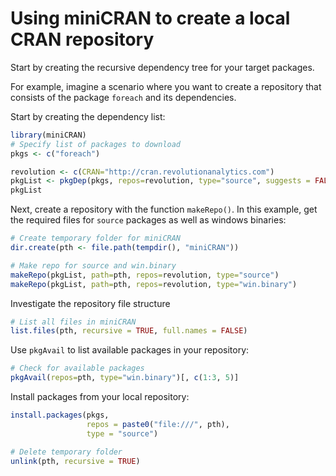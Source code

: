 <!--
% \VignetteIndexEntry{Using miniCRAN to create a local CRAN repository}
% \VignetteEngine{knitr::knitr}
% \VignettePackage{miniCRAN}
% \VignetteKeyword{miniCRAN}
--> 

# Using miniCRAN to create a local CRAN repository

Start by creating the recursive dependency tree for your target packages.

For example, imagine a scenario where you want to create a repository that consists of the package `foreach` and its dependencies.
 
Start by creating the dependency list:

```r
library(miniCRAN)
# Specify list of packages to download
pkgs <- c("foreach")

revolution <- c(CRAN="http://cran.revolutionanalytics.com")
pkgList <- pkgDep(pkgs, repos=revolution, type="source", suggests = FALSE, )
pkgList
```

Next, create a repository with the function `makeRepo()`.  In this example, get the required files for `source` packages as well as windows binaries:


```r
# Create temporary folder for miniCRAN
dir.create(pth <- file.path(tempdir(), "miniCRAN"))

# Make repo for source and win.binary
makeRepo(pkgList, path=pth, repos=revolution, type="source")
makeRepo(pkgList, path=pth, repos=revolution, type="win.binary")
```


Investigate the repository file structure

```r
# List all files in miniCRAN
list.files(pth, recursive = TRUE, full.names = FALSE)
```


Use `pkgAvail` to list available packages in your repository:

```r
# Check for available packages
pkgAvail(repos=pth, type="win.binary")[, c(1:3, 5)]
```


Install packages from your local repository:

```r
install.packages(pkgs, 
                 repos = paste0("file:///", pth),
                 type = "source")
 ```


```r
# Delete temporary folder
unlink(pth, recursive = TRUE)
```

